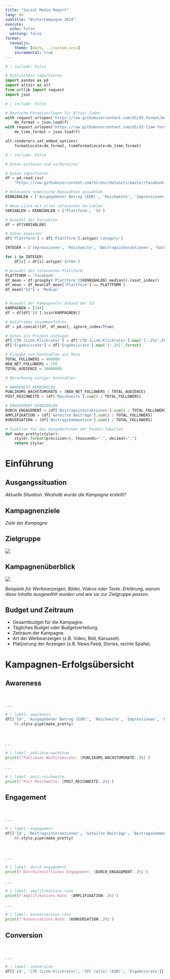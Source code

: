 ```yaml
---
title: "Social Media Report"
lang: de
subtitle: "Winterkampagne 2024"
execute:
  echo: false 
  warning: false
format:
  revealjs: 
    theme: [dark, ../custom.scss]  
    incremental: true
---
```



```python
# | include: False

# Bibliothken importieren
import pandas as pd
import altair as alt
from urllib import request
import json
```

```python
# | include: False

# Deutsche Formatvorlagen für Altair laden
with request.urlopen('https://raw.githubusercontent.com/d3/d3-format/master/locale/de-DE.json') as f:
    de_format = json.load(f)
with request.urlopen('https://raw.githubusercontent.com/d3/d3-time-format/master/locale/de-DE.json') as f:
    de_time_format = json.load(f)

alt.renderers.set_embed_options(
    formatLocale=de_format, timeFormatLocale=de_time_format)
```


```python
# | include: False

# Daten einlesen und vorbereiten

# Daten importieren
df = pd.read_csv(
    "https://raw.githubusercontent.com/kirenz/datasets/master/facebook-ad-data.csv", decimal=',')

# Relevante numerische Kennzahlen auswählen
KENNZAHLEN = ['Ausgegebener Betrag (EUR)', 'Reichweite', 'Impressionen', 'Kosten pro 1.000 erreichten Personen (EUR)', 'CPM (Kosten pro 1.000 Impressionen) (EUR)', 'Beitragsinteraktionen', 'Geteilte Beiträge', 'Beitragskommentare', 'CTR (Link-Klickrate)', 'CPC (alle) (EUR)', 'Ergebnisrate' ] 

# Neue Liste mit allen relevanten Variablen
VARIABLEN = KENNZAHLEN + ['Plattform', 'Id']

# Auswahl der Variablen
df = df[VARIABLEN]

# Daten anpassen
df['Plattform'] = df['Plattform'].astype('category')

INTEGER = ['Impressionen', 'Reichweite', 'Beitragsinteraktionen', 'Geteilte Beiträge', 'Beitragskommentare' ]

for i in INTEGER:
    df[i] = df[i].astype('Int64')

# Auswahl der relevanten Plattform 
PLATTFORM = 'Facebook'
df_mean = df.groupby('Plattform')[KENNZAHLEN].median().reset_index()
df_mean = df_mean[df_mean['Plattform'] == PLATTFORM ]
df_mean["Id"] = 'Median' 


# Auswahl der Kampagne(n) anhand der Id
KAMPAGNEN = [344]
df = df[df['Id'].isin(KAMPAGNEN)]

# Dataframes zusammenführen
df = pd.concat([df, df_mean], ignore_index=True)

# Daten als Prozent anzeigen
df['CTR (Link-Klickrate)'] = df['CTR (Link-Klickrate)'].map('{:.2%}'.format)
df['Ergebnisrate'] = df['Ergebnisrate'].map('{:.2%}'.format)    

```

```python
# Eingabe von Kennzahlen aus Meta
TOTAL_FOLLOWERS = 400000
NEW_NET_FOLLOWERS = 250
TOTAL_AUDIENCE = 10000000
```

```python
# Berechnung einiger Kennzahlen

# AWARENESS KENNZAHLEN
PUBLIKUMS_WACHSTUMSRATE = (NEW_NET_FOLLOWERS / TOTAL_AUDIENCE) 
POST_REICHWEITE = (df['Reichweite'].sum() / TOTAL_FOLLOWERS) 

# ENGAGEMENT KENNZAHLEN
DURCH_ENGAGEMENT = (df['Beitragsinteraktionen'].sum() / TOTAL_FOLLOWERS) 
AMPLIFIKATION = (df['Geteilte Beiträge'].sum() / TOTAL_FOLLOWERS) 
KONVERSATION = (df['Beitragskommentare'].sum() / TOTAL_FOLLOWERS)

```


```python

# Funktion für das Ausgabeformat der Pandas-Tabellen
def make_pretty(styler):
    styler.format(precision=0, thousands=".", decimal=",")
    return styler

```

# Einführung    

## Ausgangssituation

*Aktuelle Situation. Weshalb wurde die Kampagne erstellt?* 

## Kampagnenziele

*Ziele der Kampagne*

## Zielgruppe

![](../images/user-persona.png)

## Kampagnenüberblick {.smaller}

![](../images/facebook-ad-hello.png)

*Beispiele für Werbeanzeigen, Bilder, Videos oder Texte.*
*Erklärung, warum diese Inhalte ausgewählt wurden und wie sie zur Zielgruppe passen.*


## Budget und Zeitraum {.smaller}

- Gesamtbudget für die Kampagne.
- Tägliches Budget oder Budgetverteilung.
- Zeitraum der Kampagne.
- Art der Werbeanzeigen (z.B. Video, Bild, Karussell).
- Platzierung der Anzeigen (z.B. News Feed, Stories, rechte Spalte).

# Kampagnen-Erfolgsübersicht


## Awareness {.smaller}

<br>

. . .

```python
# | label: awareness
df[['Id', 'Ausgegebener Betrag (EUR)', 'Reichweite', 'Impressionen', 'Kosten pro 1.000 erreichten Personen (EUR)', 'CPM (Kosten pro 1.000 Impressionen) (EUR)']].round(
    0).style.pipe(make_pretty)
```


<br>

. . .

```python
# | label: publikum-wachstum
print(f'Publikums-Wachstumsrate: {PUBLIKUMS_WACHSTUMSRATE:.5%}')
```

. . .

```python
# | label: post-reichweite
print(f'Post-Reichweite: {POST_REICHWEITE:.2%}')
```


## Engagement {.smaller}

<br>

. . .

```python
# | label: engagement
df[['Id', 'Beitragsinteraktionen', 'Geteilte Beiträge', 'Beitragskommentare']].round(
    0).style.pipe(make_pretty)
```

<br>


. . .

```python
# | label: durch-engagement
print(f'Durchschnittliches Engagement: {DURCH_ENGAGEMENT:.2%}')
```

. . .

```python
# | label: amplifikations-rate
print(f'Amplifikations-Rate: {AMPLIFIKATION:.2%}')
```

. . .

```python
# | label: konversations-rate
print(f'Konversations-Rate: {KONVERSATION:.2%}')
```


## Conversion {.smaller}

<br>

. . .

```python
# | label: conversion
df[['Id', 'CTR (Link-Klickrate)', 'CPC (alle) (EUR)', 'Ergebnisrate']].round(2).style.format(precision=2, thousands=".", decimal=",").hide(axis='index')
```
